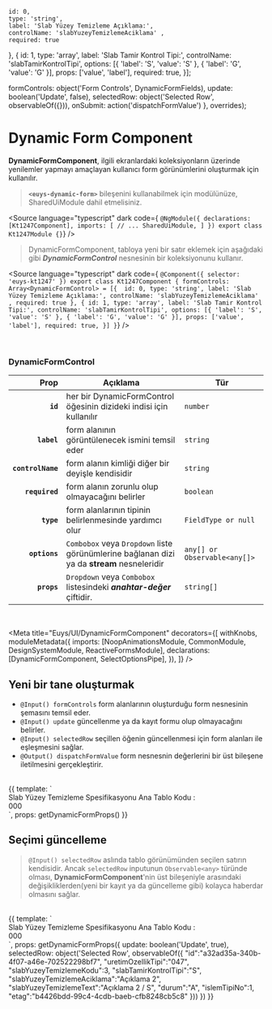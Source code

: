 

    id: 0,
    type: 'string',
    label: 'Slab Yüzey Temizleme Açıklama:',
    controlName: 'slabYuzeyTemizlemeAciklama' ,
    required: true
  }, {
    id: 1,
    type: 'array',
    label: 'Slab Tamir Kontrol Tipi:',
    controlName: 'slabTamirKontrolTipi',
    options: [{ 'label': 'S', 'value': 'S' }, { 'label': 'G', 'value': 'G' }],
    props: ['value', 'label'],
    required: true,
  }];

  formControls: object('Form Controls', DynamicFormFields),
  update: boolean('Update', false),
  selectedRow: object('Selected Row', observableOf({})),
  onSubmit: action('dispatchFormValue')
}, overrides);


# Dynamic Form Component

**DynamicFormComponent**, ilgili ekranlardaki koleksiyonların üzerinde yenilemler yapmayı amaçlayan kullanıcı form görünümlerini oluşturmak için kullanılır.

> **`<euys-dynamic-form>`** bileşenini kullanabilmek için modülünüze, SharedUiModule dahil etmelisiniz.

<Source language="typescript" dark code={
`
@NgModule({
declarations: [Kt1247Component],
imports: [
  // ...
  SharedUiModule,
]
})
export class Kt1247Module {}
`} />


> DynamicFormComponent, tabloya yeni bir satır eklemek için aşağıdaki gibi ***DynamicFormControl*** nesnesinin bir koleksiyonunu kullanır.

<Source language="typescript" dark code={
`
@Component({ selector: 'euys-kt1247' })
export class Kt1247Component {
  formControls: Array<DynamicFormControl> = [{ 
    id: 0,
    type: 'string',
    label: 'Slab Yüzey Temizleme Açıklama:',
    controlName: 'slabYuzeyTemizlemeAciklama' ,
    required: true
  }, {
    id: 1,
    type: 'array',
    label: 'Slab Tamir Kontrol Tipi:',
    controlName: 'slabTamirKontrolTipi',
    options: [{ 'label': 'S', 'value': 'S' }, { 'label': 'G', 'value': 'G' }],
    props: ['value', 'label'],
    required: true,
  }]
}
`} />


<br />

### DynamicFormControl

| Prop | Açıklama | Tür |
| ---: | --- | --- |
| **`id`** | her bir DynamicFormControl öğesinin dizideki indisi için kullanılır | `number` |
| **`label`** | form alanının görüntülenecek ismini temsil eder | `string` |
| **`controlName`** | form alanın kimliği diğer bir deyişle kendisidir | `string` |
| **`required`** | form alanın zorunlu olup olmayacağını belirler | `boolean` |
| **`type`** | form alanlarının tipinin belirlenmesinde yardımcı olur | `FieldType or null` |
| **`options`** | `Combobox` veya `Dropdown` liste görünümlerine bağlanan dizi ya da **stream** nesneleridir | `any[] or Observable<any[]>` |
| **`props`** | `Dropdown` veya `Combobox` listesindeki ***anahtar-değer*** çiftidir. | `string[]` |


<br />

<Meta 
  title="Euys/UI/DynamicFormComponent"
  decorators={[
    withKnobs,
    moduleMetadata({
      imports: [NoopAnimationsModule, CommonModule, DesignSystemModule, ReactiveFormsModule],
      declarations: [DynamicFormComponent, SelectOptionsPipe],
    }),
  ]}
/>


## Yeni bir tane oluşturmak

- `@Input() formControls`       form alanlarının oluşturduğu form nesnesinin şemasını temsil eder.
- `@Input() update`             güncellenme ya da kayıt formu olup olmayacağını belirler.
- `@Input() selectedRow`        seçillen öğenin güncellenmesi için form alanları ile eşleşmesini sağlar.
- `@Output() dispatchFormValue` form nesnesnin değerlerini bir üst bileşene iletilmesini gerçekleştirir.

<br />

<Preview>
  <Story name="Create">
    {{
      template: `
        <euys-dynamic-form 
          [selectedRow]="selectedRow"
          [formControls]="formControls"
          [update]="update"
          (dispatchFormValue)="onSubmit($event)">
          <div class="grid grid-cols-3 justify-items-stretch border-b py-4 gap-10">
            <label class="justify-self-end">
              Slab Yüzey Temizleme Spesifikasyonu Ana Tablo Kodu :
            </label>
            <div class="col-span-2">
              <span class="border-solid border-l border-gray-300 pl-2">
                000
              </span>
            </div>
          </div>
        </euys-dynamic-form>
      `,
      props: getDynamicFormProps()
    }}
  </Story>
</Preview>


## Seçimi güncelleme

> `@Input() selectedRow` aslında tablo görünümünden seçilen satırın kendisidir. Ancak `selectedRow` inputunun `Observable<any>` türünde olması, **DynamicFormComponent**'nin üst bileşeniyle arasındaki değişikliklerden(yeni bir kayıt ya da güncelleme gibi) kolayca haberdar olmasını sağlar.

<br />

<Canvas>
  <Story name="Update">
    {{
      template: `
        <euys-dynamic-form 
          [selectedRow]="selectedRow"
          [formControls]="formControls"
          [update]="update"
          (dispatchFormValue)="onSubmit($event)">
          <div class="grid grid-cols-3 justify-items-stretch border-b py-4 gap-10">
            <label class="justify-self-end">
              Slab Yüzey Temizleme Spesifikasyonu Ana Tablo Kodu :
            </label>
            <div class="col-span-2">
              <span class="border-solid border-l border-gray-300 pl-2">
                000
              </span>
            </div>
          </div>
        </euys-dynamic-form>
      `,
      props: getDynamicFormProps({
        update: boolean('Update', true),
        selectedRow: object('Selected Row', observableOf({
          "id":"a32ad35a-340b-4f07-a46e-702522298bf7",
          "uretimOzellikTipi":"047",
          "slabYuzeyTemizlemeKodu":3,
          "slabTamirKontrolTipi":"S",
          "slabYuzeyTemizlemeAciklama":"Açıklama 2",
          "slabYuzeyTemizlemeText":"Açıklama 2 / S",
          "durum":"A",
          "islemTipiNo":1,
          "etag":"b4426bdd-99c4-4cdb-baeb-cfb8248cb5c8"
        }))
      })
    }}
  </Story>
</Canvas>
